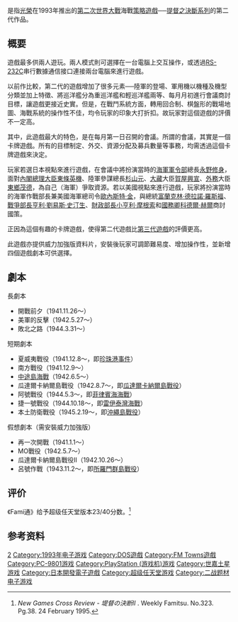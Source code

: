 {{noteTA
| G1=Games
}}
{{Infobox VG
| title= 提督之決斷II
| japanese = 提督の決断II
| developer= {{vgrelease|JP|[[光榮|光榮]]}}
| publisher = {{vgrelease|JP|[[光榮|光榮]]|TW|第三波}}
| series= [[提督之決斷系列|提督之決斷系列]]
| released= '''PC-9801'''{{vgrelease|JP|1993年}}'''MS-DOS'''{{vgrelease|JP|1993年|TW|1996年1月10日}}'''PlayStation'''{{vgrelease|JP|1996年8月23日}}'''世嘉土星'''{{vgrelease|JP|1996年2月23日}}'''超級任天堂'''{{vgrelease|JP|1997年2月17日}}
| genre= [[戰略遊戲|戰略]]
| modes= [[单人电子游戏|单人]]、[[多人电子游戏|多人]]
| platforms= {{spml|[[PC-9801|PC-9801]]|[[FM-TOWNS|FM-TOWNS]]|[[MS-DOS|MS-DOS]]|[[PlayStation_(游戏机)|PlayStation]]|[[世嘉土星|世嘉土星]]|[[超級任天堂|超級任天堂]]}}
}}

{{vgname|提督之決斷II|ja=提督の決断II}}是指[[光榮|光榮]]在1993年推出的[[第二次世界大戰|第二次世界大戰]]海戰[[策略遊戲|策略遊戲]]──[[提督之決斷系列|提督之決斷系列]]的第二代作品。

== 概要 ==

遊戲最多供兩人遊玩。兩人模式則可選擇在一台電腦上交互操作，或透過[[RS-232|RS-232C]]串行數據通信接口連接兩台電腦來進行遊戲。

以前作比較，第二代的遊戲增加了很多元素──陸軍的登場、軍用機以機種及機型分類並加上特徵、將巡洋艦分為重巡洋艦和輕巡洋艦兩等、每月月初進行會議商討目標，讓遊戲更接近史實。但是，在戰鬥系統方面，轉用回合制、棋盤形的戰場地圖、海戰系統的操作性不佳，均令玩家的印象大打折扣。故玩家對這個遊戲的評價不一定高。

其中，此遊戲最大的特色，是在每月第一日召開的會議。所謂的會議，其實是一個卡牌遊戲。所有的目標制定、外交、資源分配及募兵數量等事務，均需透過這個卡牌遊戲來決定。

玩家若選日本視點來進行遊戲，在會議中將扮演當時的[[海軍軍令部|海軍軍令部]]總長[[永野修身|永野修身]]，面對[[內閣總理大臣|內閣總理大臣]][[東條英機|東條英機]]、陸軍參謀總長[[杉山元|杉山元]]、[[大藏省|大藏]]大臣[[賀屋興宣|賀屋興宣]]、[[日本外務省|外務]]大臣[[東鄉茂德|東鄉茂德]]，為自己（海軍）爭取資源。若以美國視點來進行遊戲，玩家將扮演當時的海軍作戰部長兼美國海軍總司令[[歐內斯特·金|歐內斯特·金]]，與總統[[富蘭克林·德拉諾·羅斯福|富蘭克林·德拉諾·羅斯福]]、[[戰爭部長|戰爭部長]][[亨利·劉易斯·史汀生|亨利·劉易斯·史汀生]]、[[美國財政部長|財政部長]][[小亨利·摩根索|小亨利·摩根索]]和[[美國國務卿|國務卿]][[科德爾·赫爾|科德爾·赫爾]]商討國策。

正因為這個有趣的卡牌遊戲，使得第二代遊戲比[[提督之決斷III|第三代遊戲]]的評價更高。

此遊戲亦提供威力加強版資料片，安裝後玩家可調節難易度、增加操作性，並新增四個遊戲劇本可供選擇。

== 劇本 ==

; 長劇本
* 開戰前夕（1941.11.26～）
* 美軍的反擊（1942.5.27～）
* 敗北之路（1944.3.31～）

; 短期劇本
* 夏威夷戰役（1941.12.8～，即[[珍珠港事件|珍珠港事件]]）
* 南方戰役（1941.12.9～）
* [[中途島海戰|中途島海戰]]（1942.6.5～）
* 瓜達爾卡納爾島戰役（1942.8.7～，即[[瓜達爾卡納爾島戰役|瓜達爾卡納爾島戰役]]）
* 阿號戰役（1944.5.3～，即[[菲律賓海海戰|菲律賓海海戰]]）
* 捷一號戰役（1944.10.18～，即[[雷伊泰灣海戰|雷伊泰灣海戰]]）
* 本土防衛戰役（1945.2.19～，即[[沖繩島戰役|沖繩島戰役]]）

; 假想劇本（需安裝威力加強版）
* 再一次開戰（1941.1.1～）
* MO戰役（1942.5.7～）
* 瓜達爾卡納爾島戰役II（1942.10.26～）
* 呂號作戰（1943.11.2～，即[[所羅門群島戰役|所羅門群島戰役]]）

==评价==
《Fami通》给予超级任天堂版本23/40分数。<ref>''New Games Cross Review - 堤督の決断II''<!--[sic]-->. Weekly Famitsu. No.323. Pg.38. 24 February 1995.</ref>

== 参考资料 ==
{{reflist}}

{{提督之决断系列}}

{{DEFAULTSORT:Teitoku No Ketsudan 2}}
[[Category:提督之決斷系列|2]]
[[Category:1993年电子游戏|Category:1993年电子游戏]]
[[Category:DOS遊戲|Category:DOS遊戲]]
[[Category:FM_Towns遊戲|Category:FM Towns遊戲]]
[[Category:PC-9801游戏|Category:PC-9801游戏]]
[[Category:PlayStation_(游戏机)游戏|Category:PlayStation (游戏机)游戏]]
[[Category:世嘉土星游戏|Category:世嘉土星游戏]]
[[Category:日本開發電子遊戲|Category:日本開發電子遊戲]]
[[Category:超级任天堂游戏|Category:超级任天堂游戏]]
[[Category:二战题材电子游戏|Category:二战题材电子游戏]]